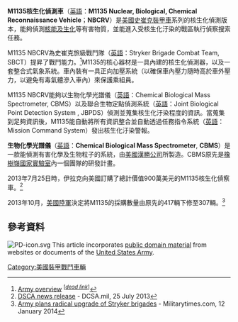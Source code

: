 {{Infobox Weapon
|name= M1135核生化偵測車 [[File:Flag_of_USA.svg|30px]]<br />M1135 Nuclear, Biological, Chemical Reconnaissance Vehicle
|image= Image:M1135 NBC Reconnaissance Vehicle.jpg|
|image_size= 300px
|caption= 史崔克NBCRV
|origin= {{USA}}
|type= 核生化偵測車
<!-- Type selection -->
|is_vehicle=yes
|is_ranged=yes
|is_artillery=yes
<!-- Service history -->
|service= 2002年至今
|used_by={{USA}}
|wars= 
<!-- Production history -->
|designer=通用陸地系統
|design_date=
|manufacturer=通用陸地系統
|unit_cost= 約4900萬美元（2012年數據）
|production_date=1999年
|number=
|variants= 
<!-- General specifications -->
|spec_label=
|weight= 15+噸
|length= 6.95公尺
|part_length=
|width=2.72公尺
|height=2.64公尺
|diameter=
|crew=4人
|armour=可抵擋14.5毫米口徑武器的射擊
|primary_armament=1×[[防禦者M151遙控武器站|防禦者M151遙控武器站]]
|secondary_armament=
|engine=[[開拓重工|開拓重工]]3126渦輪柴油引擎
|engine_power=350匹[[馬力|馬力]]
|transmission= 
|payload_capacity= 
|fuel_capacity= 
|pw_ratio=19.3匹馬力/噸
|suspension=8×8路輪（裝有液壓式葉片彈簧）
|clearance=
|vehicle_range=500公里
|speed=100公里/小時
|guidance=
<!-- Ranged weapon specifications --> 
|cartridge=
|caliber=
|action=
|rate=
|velocity=
|range= 
|max_range=
|feed= 
|sights= 
<!-- Artillery specifications -->
|breech=
|recoil=
|carriage=
|elevation=
|traverse=
}}
'''M1135核生化偵測車'''（[[英語|英語]]：'''M1135 Nuclear, Biological, Chemical Reconnaissance Vehicle'''；'''NBCRV'''）是[[美國|美國]][[史崔克裝甲車|史崔克裝甲車]]系列的核生化偵測版本，能夠偵測[[大规模杀伤性武器|核能及生化]]等有害物質，並能進入受核生化汙染的戰區執行偵察搜索任務。

M1135 NBCRV為史崔克旅級戰鬥隊（[[英語|英語]]：Stryker Brigade Combat Team, SBCT）提昇了戰鬥能力。<ref>[http://www.sbct.army.mil/product_nbcrv.html Army overview] {{Wayback|url=http://www.sbct.army.mil/product_nbcrv.html |date=20080516205936 }} <sup class="noprint Inline-Template" contenteditable="false">[''[[Wikipedia:失效链接|<span title=" since October 2010">dead link</span>]]'']</sup></ref>M1135的核心器材是一具內建的核生化偵測器，以及一套整合式氣象系統。車內裝有一具正向加壓系統（以確保車內壓力隨時高於車外壓力，以避免有毒氣體滲入車內）來保護乘組員。

M1135 NBCRV能夠以生物化學光譜儀（[[英語|英語]]：Chemical Biological Mass Spectrometer, CBMS）以及聯合生物定點偵測系統（[[英語|英語]]：Joint Biological Point Detection System , JBPDS）偵測並蒐集核生化汙染程度的資訊。當蒐集到足夠資訊後，M1135能自動將所有資訊整合並自動透過任務指令系統（[[英語|英語]]：Mission Command System）發出核生化汙染警報。



'''生物化學光譜儀'''（[[英語|英語]]：'''Chemical Biological Mass Spectrometer''', '''CBMS'''）是一款能偵測有害化學及生物粒子的系統，由[[美國|美國]][[汉胜公司|漢勝公司]]所製造。CBMS原先是[[橡树岭国家实验室|橡樹嶺國家實驗室]]內一個團隊的研發計畫。

2013年7月25日時，伊拉克向美國訂購了總計價值900萬美元的M1135核生化偵察車。<ref>[http://www.dsca.mil/pressreleases/36-b/2013/Iraq_13-19.pdf DSCA news release] {{Wayback|url=http://www.dsca.mil/pressreleases/36-b/2013/Iraq_13-19.pdf |date=20130806035833 }} - DCSA.mil, 25 July 2013</ref>

2013年10月，[[美國陸軍|美國陸軍]]決定將M1135的採購數量由原先的417輛下修至307輛。<ref>[http://www.militarytimes.com/article/20140112/NEWS04/301120008/Army-plans-radical-upgrade-Stryker-brigades Army plans radical upgrade of Stryker brigades] {{Wayback|url=http://www.militarytimes.com/article/20140112/NEWS04/301120008/Army-plans-radical-upgrade-Stryker-brigades |date=20140112154352 }} - Militarytimes.com, 12 January 2014</ref>

== 參考資料 ==
<span><span>[[File:PD-icon.svg|link=]]</span></span><span></span> <span>This article incorporates</span> [[美國政府作品版權|public domain material]]<span> from websites or documents of</span> <span>the </span>[[美国陆军|United States Army]]<span>.
</span>{{Reflist|2}}
{{史崔克裝甲車系列}}
[[Category:美國裝甲戰鬥車輛|Category:美國裝甲戰鬥車輛]]